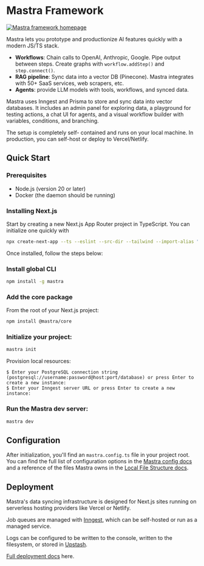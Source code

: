 
# Mastra Framework

[![Mastra framework homepage](../public/mastra-homepage.png)](https://mastra.ai)

Mastra lets you prototype and productionize AI features quickly with a modern JS/TS stack.

- **Workflows**: Chain calls to OpenAI, Anthropic, Google. Pipe output between steps. Create graphs with `workflow.addStep()` and `step.connect()`.
- **RAG pipeline**: Sync data into a vector DB (Pinecone). Mastra integrates with 50+ SaaS services, web scrapers, etc.
- **Agents**: provide LLM models with tools, workflows, and synced data.

Mastra uses Inngest and Prisma to store and sync data into vector databases. It includes an admin panel for exploring data, a playground for testing actions, a chat UI for agents, and a visual workflow builder with variables, conditions, and branching.

The setup is completely self- contained and runs on your local machine. In production, you can self-host or deploy to Vercel/Netlify.

## Quick Start

### Prerequisites

- Node.js (version 20 or later)
- Docker (the daemon should be running)

### Installing Next.js

Start by creating a new Next.js App Router project in TypeScript. You can initialize one quickly with

```bash
npx create-next-app --ts --eslint --src-dir --tailwind --import-alias "@/*" --app
```

Once installed, follow the steps below:

<Steps>

### Install global CLI

```bash copy npm2yarn
npm install -g mastra
```

### Add the core package

From the root of your Next.js project:

```bash copy npm2yarn
npm install @mastra/core
```

### Initialize your project:

```bash copy
mastra init
```

Provision local resources:

```console
$ Enter your PostgreSQL connection string (postgresql://username:password@host:port/database) or press Enter to create a new instance:
$ Enter your Inngest server URL or press Enter to create a new instance:
```

### Run the Mastra dev server:

```bash copy
mastra dev
```

</Steps>

## Configuration

After initialization, you'll find an `mastra.config.ts` file in your project root. You can find the full list of configuration options in the [Mastra config docs](./reference/mastra-config.mdx) and a reference of the files Mastra owns in the [Local File Structure docs](./reference/local-project-structure.mdx).

## Deployment

Mastra's data syncing infrastructure is designed for Next.js sites running on serverless hosting providers like Vercel or Netlify.

Job queues are managed with [Inngest](https://inngest.com/), which can be self-hosted or run as a managed service.

Logs can be configured to be written to the console, written to the filesystem, or stored in [Upstash](https://upstash.com/).

[Full deployment docs](./reference/mastra-config.mdx) here.
